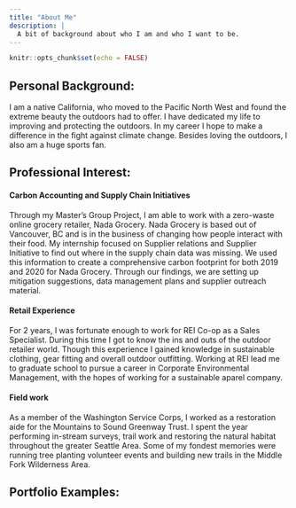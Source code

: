 ```yaml
---
title: "About Me"
description: |
  A bit of background about who I am and who I want to be.
---
```


```r
knitr::opts_chunk$set(echo = FALSE)
```

## Personal Background: 
I am a native California, who moved to the Pacific North West and found the extreme beauty the outdoors had to offer. I have dedicated my life to improving and protecting the outdoors. In my career I hope to make a difference in the fight against climate change. Besides loving the outdoors, I also am a huge sports fan. 


## Professional Interest:

#### Carbon Accounting and Supply Chain Initiatives
Through my Master's Group Project, I am able to work with a zero-waste online grocery retailer, Nada Grocery. Nada Grocery is based out of Vancouver, BC and is in the business of changing how people interact with their food. My internship focused on Supplier relations and Supplier Initiative to find out where in the supply chain data was missing. We used this information to create a comprehensive carbon footprint for both 2019 and 2020 for Nada Grocery. Through our findings, we are setting up mitigation suggestions, data management plans and supplier outreach material.

#### Retail Experience
For 2 years, I was fortunate enough to work for REI Co-op as a Sales Specialist. During this time I got to know the ins and outs of the outdoor retailer world. Though this experience I gained knowledge in sustainable clothing, gear fitting and overall outdoor outfitting. Working at REI lead me to graduate school to pursue a career in Corporate Environmental Management, with the hopes of working for a sustainable aparel company. 

#### Field work
As a member of the Washington Service Corps, I worked as a restoration aide for the Mountains to Sound Greenway Trust. I spent the year performing in-stream surveys, trail work and restoring the natural habitat throughout the greater Seattle Area. Some of my fondest memories were running tree planting volunteer events and building new trails in the Middle Fork Wilderness Area.  

## Portfolio Examples:

